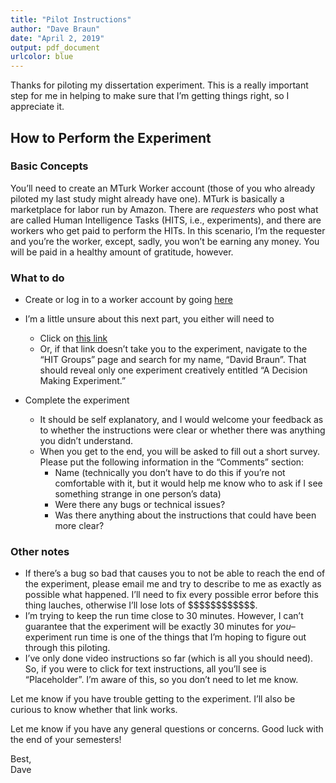 ```yaml
---
title: "Pilot Instructions"
author: "Dave Braun"
date: "April 2, 2019"
output: pdf_document
urlcolor: blue
---
```


Thanks for piloting my dissertation experiment. This is a really important step for me in helping to make sure that I'm getting things right, so I appreciate it. 

## How to Perform the Experiment

### Basic Concepts
You'll need to create an MTurk Worker account (those of you who already piloted my last study might already have one). MTurk is basically a marketplace for labor run by Amazon. There are *requesters* who post what are called Human Intelligence Tasks (HITS, i.e., experiments), and there are workers who get paid to perform the HITs. In this scenario, I'm the requester and you're the worker, except, sadly, you won't be earning any money. You will be paid in a healthy amount of gratitude, however.

### What to do

* Create or log in to a worker account by going [here](http://workersandbox.mturk.com/) 

* I'm a little unsure about this next part, you either will need to 
    * Click on [this link](https://workersandbox.mturk.com/projects/3V7AFCJQID7RGGH0AW6IFW1FTRX4A9/tasks)
    * Or, if that link doesn't take you to the experiment, navigate to the "HIT Groups" page and search for my name, "David Braun". That should reveal only one experiment creatively entitled "A Decision Making Experiment."  
* Complete the experiment  
    * It should be self explanatory, and I would welcome your feedback as to whether the instructions were clear or whether there was anything you didn't understand.  
    * When you get to the end, you will be asked to fill out a short survey. Please put the following information in the "Comments" section:  
        * Name (technically you don't have to do this if you're not comfortable with it, but it would help me know who to ask if I see something strange in one person's data)  
        * Were there any bugs or technical issues?  
        * Was there anything about the instructions that could have been more clear?
        
### Other notes
    
* If there's a bug so bad that causes you to not be able to reach the end of the experiment, please email me and try to describe to me as exactly as possible what happened. I'll need to fix every possible error before this thing lauches, otherwise I'll lose lots of \$\$\$\$\$\$\$\$\$\$\$\$.  
* I'm trying to keep the run time close to 30 minutes. However, I can't guarantee that the experiment will be exactly 30 minutes for *you*--experiment run time is one of the things that I'm hoping to figure out through this piloting.  
* I've only done video instructions so far (which is all you should need). So, if you were to click for text instructions, all you'll see is "Placeholder". I'm aware of this, so you don't need to let me know.

Let me know if you have trouble getting to the experiment. I'll also be curious to know whether that link works.  

Let me know if you have any general questions or concerns. Good luck with the end of your semesters!  

Best,  
Dave